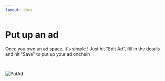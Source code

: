 ```yaml
---
layout: docs
---
```

 
# Put up an ad

Once you own an ad space, it's simple ! Just hit "Edit Ad", fill in the details and hit "Save" to put up your ad onchain

<br />

![PutAd](/tutorials/save-ad.jpg)